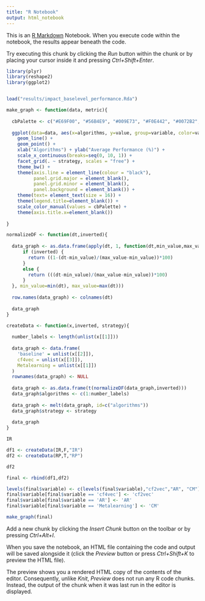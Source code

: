 ```yaml
---
title: "R Notebook"
output: html_notebook
---
```


This is an [R Markdown](http://rmarkdown.rstudio.com) Notebook. When you execute code within the notebook, the results appear beneath the code. 

Try executing this chunk by clicking the *Run* button within the chunk or by placing your cursor inside it and pressing *Ctrl+Shift+Enter*. 

```r
library(plyr)
library(reshape2)
library(ggplot2)


load("results/impact_baselevel_performance.Rda")
```

```r
make_graph <- function(data, metric){
  
  cbPalette <- c("#E69F00", "#56B4E9", "#009E73", "#F0E442", "#0072B2", "#D55E00", "#CC79A7","#9999CC", "#66CC99")
  
  ggplot(data=data, aes(x=algorithms, y=value, group=variable, color=variable)) +
    geom_line() +
    geom_point() +
    xlab("Algorithms") + ylab("Average Performance (%)") +
    scale_x_continuous(breaks=seq(0, 10, 1)) +
    facet_grid(. ~ strategy, scales = "free") +
    theme_bw() +
    theme(axis.line = element_line(colour = "black"),
          panel.grid.major = element_blank(),
          panel.grid.minor = element_blank(),
          panel.background = element_blank()) +
    theme(text= element_text(size = 16)) +
    theme(legend.title=element_blank()) +
    scale_color_manual(values = cbPalette) +
    theme(axis.title.x=element_blank())
  
}
```

```r
normalizeDF <- function(dt,inverted){
  
  data_graph <- as.data.frame(apply(dt, 1, function(dt,min_value,max_value){
      if (inverted) {
        return ((1-(dt-min_value)/(max_value-min_value))*100)
      }
      else {
        return (((dt-min_value)/(max_value-min_value))*100)
      }
  }, min_value=min(dt), max_value=max(dt)))
  
  row.names(data_graph) <- colnames(dt)
  
  data_graph
}
```


```r
createData <- function(x,inverted, strategy){
  
  number_labels <- length(unlist(x[[1]]))
  
  data_graph <- data.frame(
    'baseline' = unlist(x[[2]]),
    cf4vec = unlist(x[[3]]),
    Metalearning = unlist(x[[1]])
  )
  rownames(data_graph) <- NULL
  
  data_graph <- as.data.frame(t(normalizeDF(data_graph,inverted)))
  data_graph$algorithms <- c(1:number_labels)
  
  data_graph <- melt(data_graph, id=c("algorithms"))
  data_graph$strategy <- strategy
  
  data_graph
}
```

```r
IR
```


```r
df1 <- createData(IR,F,"IR")
df2 <- createData(RP,T,"RP")
```

```r
df2
```

```r
final <- rbind(df1,df2)

levels(final$variable) <- c(levels(final$variable),"cf2vec","AR", "CM") 
final$variable[final$variable == 'cf4vec'] <- 'cf2vec'
final$variable[final$variable == 'AR'] <- 'AR'
final$variable[final$variable == 'Metalearning'] <- 'CM'

make_graph(final)
```

Add a new chunk by clicking the *Insert Chunk* button on the toolbar or by pressing *Ctrl+Alt+I*.

When you save the notebook, an HTML file containing the code and output will be saved alongside it (click the *Preview* button or press *Ctrl+Shift+K* to preview the HTML file).

The preview shows you a rendered HTML copy of the contents of the editor. Consequently, unlike *Knit*, *Preview* does not run any R code chunks. Instead, the output of the chunk when it was last run in the editor is displayed.
